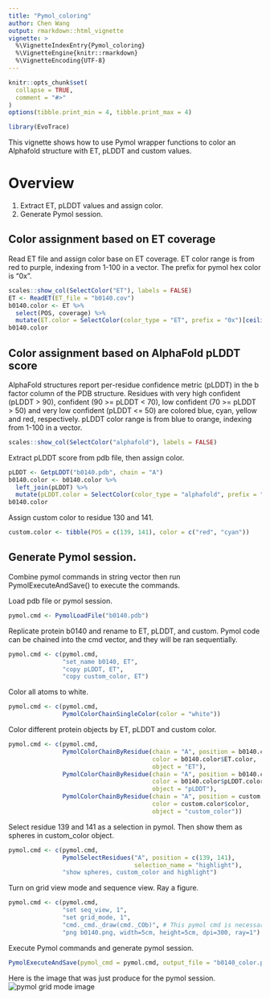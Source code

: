 ```yaml
---
title: "Pymol_coloring"
author: Chen Wang
output: rmarkdown::html_vignette
vignette: >
  %\VignetteIndexEntry{Pymol_coloring}
  %\VignetteEngine{knitr::rmarkdown}
  %\VignetteEncoding{UTF-8}
---
```


```r
knitr::opts_chunk$set(
  collapse = TRUE,
  comment = "#>"
)
options(tibble.print_min = 4, tibble.print_max = 4)
```

```r
library(EvoTrace)
```
This vignette shows how to use Pymol wrapper functions to color an Alphafold structure with ET, pLDDT and custom values.

# Overview
1. Extract ET, pLDDT values and assign color.
1. Generate Pymol session.

## Color assignment based on ET coverage
Read ET file and assign color base on ET coverage. ET color range is from red to purple, indexing from 1-100 in a vector. The prefix for pymol hex color is "0x".
```r
scales::show_col(SelectColor("ET"), labels = FALSE)
ET <- ReadET(ET_file = "b0140.cov") 
b0140.color <- ET %>%
  select(POS, coverage) %>%
  mutate(ET.color = SelectColor(color_type = "ET", prefix = "0x")[ceiling(coverage)])
b0140.color
```

## Color assignment based on AlphaFold pLDDT score
AlphaFold structures report per-residue confidence metric (pLDDT) in the b factor column of the PDB structure. Residues with very high confident (pLDDT > 90), confident (90 >= pLDDT < 70), low confident (70 >= pLDDT > 50) and very low confident (pLDDT <= 50) are colored blue, cyan, yellow and red, respectively. pLDDT color range is from blue to orange, indexing from 1-100 in a vector.
```r
scales::show_col(SelectColor("alphafold"), labels = FALSE)
```

Extract pLDDT score from pdb file, then assign color.
```r
pLDDT <- GetpLDDT("b0140.pdb", chain = "A")
b0140.color <- b0140.color %>%
  left_join(pLDDT) %>%
  mutate(pLDDT.color = SelectColor(color_type = "alphafold", prefix = "0x")[ceiling(pLDDT)])
b0140.color
```

Assign custom color to residue 130 and 141.
```r
custom.color <- tibble(POS = c(139, 141), color = c("red", "cyan"))
```

## Generate Pymol session.
Combine pymol commands in string vector then run PymolExecuteAndSave() to execute the commands.

Load pdb file or pymol session.
```r
pymol.cmd <- PymolLoadFile("b0140.pdb")
```

Replicate protein b0140 and rename to ET, pLDDT, and custom. Pymol code can be chained into the cmd vector, and they will be ran sequentially. 
```r
pymol.cmd <- c(pymol.cmd,
               "set_name b0140, ET", 
               "copy pLDDT, ET",
               "copy custom_color, ET")
```

Color all atoms to white.
```r
pymol.cmd <- c(pymol.cmd,
               PymolColorChainSingleColor(color = "white"))
```

Color different protein objects by ET, pLDDT and custom color.
```r
pymol.cmd <- c(pymol.cmd,
               PymolColorChainByResidue(chain = "A", position = b0140.color$POS,
                                        color = b0140.color$ET.color,
                                        object = "ET"),
               PymolColorChainByResidue(chain = "A", position = b0140.color$POS,
                                        color = b0140.color$pLDDT.color,
                                        object = "pLDDT"),
               PymolColorChainByResidue(chain = "A", position = custom.color$POS,
                                        color = custom.color$color,
                                        object = "custom_color"))
```

Select residue 139 and 141 as a selection in pymol. Then show them as spheres in custom_color object.
```r
pymol.cmd <- c(pymol.cmd,
               PymolSelectResidues("A", position = c(139, 141),
                                   selection_name = "highlight"),
               "show spheres, custom_color and highlight")
```

Turn on grid view mode and sequence view. Ray a figure.
```r
pymol.cmd <- c(pymol.cmd,
               "set seq_view, 1",
               "set grid_mode, 1",
               "cmd._cmd._draw(cmd._COb)", # This pymol cmd is necessary for png to work with grid view in pymol batch mode.
               "png b0140.png, width=5cm, height=5cm, dpi=300, ray=1")
```

Execute Pymol commands and generate pymol session.
```r
PymolExecuteAndSave(pymol_cmd = pymol.cmd, output_file = "b0140_color.pse")
```

Here is the image that was just produce for the pymol session.
![pymol grid mode image](b0140.png)
